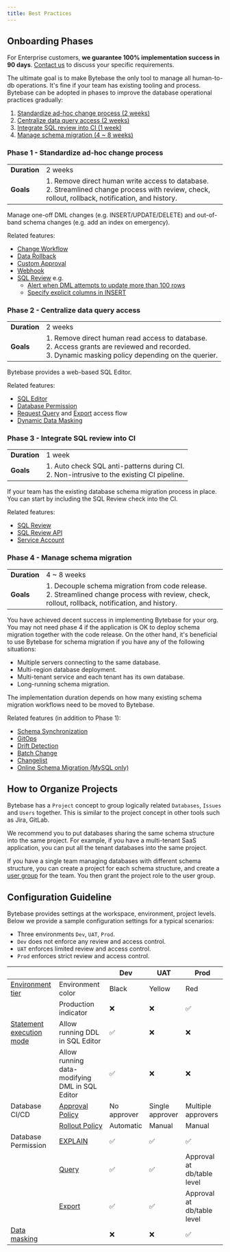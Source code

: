 ```yaml
---
title: Best Practices
---
```


## Onboarding Phases

<Note>

For Enterprise customers, **we guarantee 100% implementation success in 90 days**. [Contact us](/contact-us/)
to discuss your specific requirements.

</Note>

The ultimate goal is to make Bytebase the only tool to manage all human-to-db operations. It's fine
if your team has existing tooling and process. Bytebase can be adopted in phases to improve the
database operational practices gradually:

1. [Standardize ad-hoc change process (2 weeks)](#phase-1-standardize-ad-hoc-change-process)
1. [Centralize data query access (2 weeks)](#phase-2-centralize-data-query-access)
1. [Integrate SQL review into CI (1 week)](#phase-3-integrate-sql-review-into-ci)
1. [Manage schema migration (4 ~ 8 weeks)](#phase-4-manage-schema-migration)

### Phase 1 - Standardize ad-hoc change process

|              |                                                                                                                                                      |
| ------------ | ---------------------------------------------------------------------------------------------------------------------------------------------------- |
| **Duration** | 2 weeks                                                                                                                                              |
| **Goals**    | 1. Remove direct human write access to database.<br/>2. Streamlined change process with review, check, rollout, rollback, notification, and history. |

Manage one-off DML changes (e.g. INSERT/UPDATE/DELETE) and out-of-band schema changes (e.g. add an index on emergency).

Related features:

- [Change Workflow](/change-database/change-workflow/)
- [Data Rollback](/change-database/rollback-data-changes/)
- [Custom Approval](/administration/custom-approval/)
- [Webhook](/change-database/webhook/)
- [SQL Review](/sql-review/overview/) e.g.
  - [Alert when DML attempts to update more than 100 rows](/sql-review/review-rules/#limit-affected-row-limit)
  - [Specify explicit columns in INSERT](/sql-review/review-rules/#insert-statements-must-specify-columns)

### Phase 2 - Centralize data query access

|              |                                                                                                                                                           |
| ------------ | --------------------------------------------------------------------------------------------------------------------------------------------------------- |
| **Duration** | 2 weeks                                                                                                                                                   |
| **Goals**    | 1. Remove direct human read access to database.<br/>2. Access grants are reviewed and recorded. <br/> 3. Dynamic masking policy depending on the querier. |

Bytebase provides a web-based SQL Editor.

Related features:

- [SQL Editor](/sql-editor/overview/)
- [Database Permission](/security/database-permission/overview/)
- [Request Query](/security/database-permission/query/) and [Export](/security/database-permission/export/) access flow
- [Dynamic Data Masking](/security/data-masking/overview/)

### Phase 3 - Integrate SQL review into CI

|              |                                                                                              |
| ------------ | -------------------------------------------------------------------------------------------- |
| **Duration** | 1 week                                                                                       |
| **Goals**    | 1. Auto check SQL anti-patterns during CI.<br/>2. Non-intrusive to the existing CI pipeline. |

If your team has the existing database schema migration process in place. You can start by including the
SQL Review check into the CI.

Related features:

- [SQL Review](/sql-review/overview/)
- [SQL Review API](/api/sql-review/)
- [Service Account](/api/authentication/#service-account)

### Phase 4 - Manage schema migration

|              |                                                                                                                                                     |
| ------------ | --------------------------------------------------------------------------------------------------------------------------------------------------- |
| **Duration** | 4 ~ 8 weeks                                                                                                                                         |
| **Goals**    | 1. Decouple schema migration from code release.<br/>2. Streamlined change process with review, check, rollout, rollback, notification, and history. |

You have achieved decent success in implementing Bytebase for your org. You may not need phase 4 if the application
is OK to deploy schema migration together with the code release. On the other hand, it's beneficial to use Bytebase
for schema migration if you have any of the following situations:

- Multiple servers connecting to the same database.
- Multi-region database deployment.
- Multi-tenant service and each tenant has its own database.
- Long-running schema migration.

The implementation duration depends on how many existing schema migration workflows need to be moved to Bytebase.

Related features (in addition to Phase 1):

- [Schema Synchronization](/change-database/synchronize-schema/)
- [GitOps](/vcs-integration/overview/)
- [Drift Detection](/change-database/drift-detection/)
- [Batch Change](/change-database/batch-change/)
- [Changelist](/changelist/)
- [Online Schema Migration (MySQL only)](/change-database/online-schema-migration-for-mysql/)

## How to Organize Projects

Bytebase has a `Project` concept to group logically related `Databases`, `Issues` and `Users` together. This
is similar to the project concept in other tools such as Jira, GitLab.

We recommend you to put databases sharing the same schema structure into the same project. For example,
if you have a multi-tenant SaaS application, you can put all the tenant databases into the same project.

If you have a single team managing databases with different schema structure, you can create a project for each
schema structure, and create a [user group](/administration/user-groups/) for the team. You then grant the project role to the user group.

## Configuration Guideline

Bytebase provides settings at the workspace, environment, project levels. Below we provide a sample configuration settings for a typical scenarios:

- Three environments `Dev`, `UAT`, `Prod`.
- `Dev` does not enforce any review and access control.
- `UAT` enforces limited review and access control.
- `Prod` enforces strict review and access control.

|                                                                                                   |                                                                      | Dev         | UAT             | Prod                       |
| ------------------------------------------------------------------------------------------------- | -------------------------------------------------------------------- | ----------- | --------------- | -------------------------- |
| [Environment tier](/administration/environment-policy/overview/#environment-tier)                 | Environment color                                                    | Black       | Yellow          | Red                        |
|                                                                                                   | Production indicator                                                 | ❌          | ❌              | ✅                         |
| [Statement execution mode](/administration/environment-policy/overview/#statement-execution-mode) | Allow running DDL in SQL Editor                                      | ✅          | ❌              | ❌                         |
|                                                                                                   | Allow running data-modifying DML in SQL Editor                       | ✅          | ❌              | ❌                         |
| Database CI/CD                                                                                    | [Approval Policy](/administration/custom-approval/)                  | No approver | Single approver | Multiple approvers         |
|                                                                                                   | [Rollout Policy](/administration/environment-policy/rollout-policy/) | Automatic   | Manual          | Manual                     |
| Database Permission                                                                               | [EXPLAIN](/security/database-permission/explain/)                    | ✅          | ✅              | ✅                         |
|                                                                                                   | [Query](/security/database-permission/query/)                        | ✅          | ✅              | Approval at db/table level |
|                                                                                                   | [Export](/security/database-permission/export/)                      | ✅          | ✅              | Approval at db/table level |
| [Data masking](/security/data-masking/global-masking-rule/)                                       |                                                                      | ❌          | ❌              | ✅                         |
